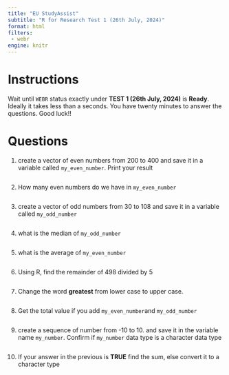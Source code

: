 ```yaml
---
title: "EU StudyAssist"
subtitle: "R for Research Test 1 (26th July, 2024)"
format: html
filters: 
 - webr
engine: knitr
---
```


# Instructions
Wait until `WEBR` status exactly under **TEST 1 (26th July, 2024)** is **Ready**. Ideally it takes less than a seconds. You have twenty minutes to answer the questions. Good luck!!

# Questions

1. create a vector of even numbers from 200 to 400 and save it in a variable called `my_even_number`. Print your result
```webr-r

```

2. How many even numbers do we have in `my_even_number`
```webr-r

```

3. create a vector of odd numbers from 30 to 108 and save it in a variable called `my_odd_number`
```webr-r

```

4. what is the median of `my_odd_number`
```webr-r

```

5. what is the average of `my_even_number`
```webr-r

```

6. Using R, find the remainder of 498 divided by 5
```webr-r

```

7. Change the word **greatest** from lower case to upper case.
```webr-r

```

8. Get the total value if you add `my_even_number`and `my_odd_number`
```webr-r

```

9. create a sequence of number from -10 to 10. and save it in the variable name `my_number`. Confirm if `my_number` data type is a character data type
```webr-r


```

10. If your answer in the previous is **TRUE** find the sum, else convert it to a character type
```webr-r

```

